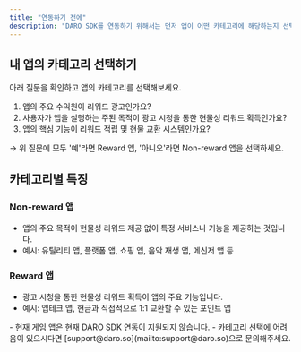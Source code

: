 ```yaml
---
title: "연동하기 전에"
description: "DARO SDK를 연동하기 위해서는 먼저 앱이 어떤 카테고리에 해당하는지 선택해야 합니다. DARO는 현재 Non-reward 앱과 Reward 앱, 두 가지 카테고리에 따라 다른 연동을 지원하고 있습니다."
---
```


## 내 앱의 카테고리 선택하기

아래 질문을 확인하고 앱의 카테고리를 선택해보세요.

1. 앱의 주요 수익원이 리워드 광고인가요?
2. 사용자가 앱을 실행하는 주된 목적이 광고 시청을 통한 현물성 리워드 획득인가요?
3. 앱의 핵심 기능이 리워드 적립 및 현물 교환 시스템인가요?

→ 위 질문에 모두 '예'라면 Reward 앱, '아니오'라면 Non-reward 앱을 선택하세요.

## 카테고리별 특징

### Non-reward 앱

- 앱의 주요 목적이 현물성 리워드 제공 없이 특정 서비스나 기능을 제공하는 것입니다.
- 예시: 유틸리티 앱, 플랫폼 앱, 쇼핑 앱, 음악 재생 앱, 메신저 앱 등

### Reward 앱

- 광고 시청을 통한 현물성 리워드 획득이 앱의 주요 기능입니다.
- 예시: 앱테크 앱, 현금과 직접적으로 1:1 교환할 수 있는 포인트 앱

<Warning>
  - 현재 게임 앱은 현재 DARO SDK 연동이 지원되지 않습니다.
  - 카테고리 선택에 어려움이 있으시다면 [support@daro.so](mailto:support@daro.so)으로 문의해주세요.
</Warning>
